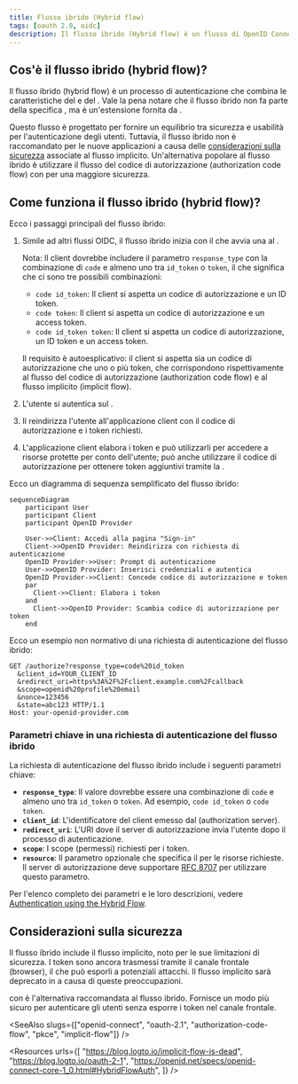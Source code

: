 ```yaml
---
title: Flusso ibrido (Hybrid flow)
tags: [oauth 2.0, oidc]
description: Il flusso ibrido (Hybrid flow) è un flusso di OpenID Connect (OIDC) che combina il flusso del codice di autorizzazione (authorization code flow) e il flusso implicito (implicit flow). È progettato per fornire un equilibrio tra sicurezza e usabilità per l'autenticazione.
---
```


## Cos'è il flusso ibrido (hybrid flow)?

Il flusso ibrido (hybrid flow) è un processo di autenticazione che combina le caratteristiche del <Ref slug="authorization-code-flow" /> e del <Ref slug="implicit-flow" />. Vale la pena notare che il flusso ibrido non fa parte della specifica <Ref slug="oauth-2.0" />, ma è un'estensione fornita da <Ref slug="openid-connect" />.

Questo flusso è progettato per fornire un equilibrio tra sicurezza e usabilità per l'autenticazione degli utenti. Tuttavia, il flusso ibrido non è raccomandato per le nuove applicazioni a causa delle [considerazioni sulla sicurezza](#security-considerations) associate al flusso implicito. Un'alternativa popolare al flusso ibrido è utilizzare il flusso del codice di autorizzazione (authorization code flow) con <Ref slug="pkce" /> per una maggiore sicurezza.

## Come funziona il flusso ibrido (hybrid flow)?

Ecco i passaggi principali del flusso ibrido:

1. Simile ad altri flussi OIDC, il flusso ibrido inizia con il <Ref slug="client" /> che avvia una <Ref slug="authentication-request" /> al <Ref slug="openid-connect" headingId="openid-provider-op" />.

    Nota: Il client dovrebbe includere il parametro `response_type` con la combinazione di `code` e almeno uno tra `id_token` o `token`, il che significa che ci sono tre possibili combinazioni:

      - `code id_token`: Il client si aspetta un codice di autorizzazione e un ID token.
      - `code token`: Il client si aspetta un codice di autorizzazione e un access token.
      - `code id_token token`: Il client si aspetta un codice di autorizzazione, un ID token e un access token.

    Il requisito è autoesplicativo: il client si aspetta sia un codice di autorizzazione che uno o più token, che corrispondono rispettivamente al flusso del codice di autorizzazione (authorization code flow) e al flusso implicito (implicit flow).
2. L'utente si autentica sul <Ref slug="openid-connect" headingId="openid-provider-op" />.
3. Il <Ref slug="openid-connect" headingId="openid-provider-op" /> reindirizza l'utente all'applicazione client con il codice di autorizzazione e i token richiesti.
4. L'applicazione client elabora i token e può utilizzarli per accedere a risorse protette per conto dell'utente; può anche utilizzare il codice di autorizzazione per ottenere token aggiuntivi tramite la <Ref slug="token-request" />.

Ecco un diagramma di sequenza semplificato del flusso ibrido:

```mermaid
sequenceDiagram
    participant User
    participant Client
    participant OpenID Provider

    User->>Client: Accedi alla pagina "Sign-in"
    Client->>OpenID Provider: Reindirizza con richiesta di autenticazione
    OpenID Provider->>User: Prompt di autenticazione
    User->>OpenID Provider: Inserisci credenziali e autentica
    OpenID Provider->>Client: Concede codice di autorizzazione e token
    par
      Client->>Client: Elabora i token
    and
      Client->>OpenID Provider: Scambia codice di autorizzazione per token
    end
```

Ecco un esempio non normativo di una richiesta di autenticazione del flusso ibrido:

```http
GET /authorize?response_type=code%20id_token
  &client_id=YOUR_CLIENT_ID
  &redirect_uri=https%3A%2F%2Fclient.example.com%2Fcallback
  &scope=openid%20profile%20email
  &nonce=123456
  &state=abc123 HTTP/1.1
Host: your-openid-provider.com
```

### Parametri chiave in una richiesta di autenticazione del flusso ibrido

La richiesta di autenticazione del flusso ibrido include i seguenti parametri chiave:

- **`response_type`**: Il valore dovrebbe essere una combinazione di `code` e almeno uno tra `id_token` o `token`. Ad esempio, `code id_token` o `code token`.
- **`client_id`**: L'identificatore del client emesso dal <Ref slug="openid-connect" headingId="openid-provider-op" /> (authorization server).
- **`redirect_uri`**: L'URI dove il server di autorizzazione invia l'utente dopo il processo di autenticazione.
- **`scope`**: I <Ref slug="scope">scope</Ref> (permessi) richiesti per i token.
- **`resource`**: Il parametro opzionale che specifica il <Ref slug="resource-indicator" /> per le risorse richieste. Il server di autorizzazione deve supportare [RFC 8707](https://datatracker.ietf.org/doc/html/rfc8707) per utilizzare questo parametro.

Per l'elenco completo dei parametri e le loro descrizioni, vedere [Authentication using the Hybrid Flow](https://openid.net/specs/openid-connect-core-1_0.html#HybridFlowAuth).

## Considerazioni sulla sicurezza

Il flusso ibrido include il flusso implicito, noto per le sue limitazioni di sicurezza. I token sono ancora trasmessi tramite il canale frontale (browser), il che può esporli a potenziali attacchi. Il flusso implicito sarà deprecato in <Ref slug="oauth-2.1" /> a causa di queste preoccupazioni.

<Ref slug="authorization-code-flow" /> con <Ref slug="pkce" /> è l'alternativa raccomandata al flusso ibrido. Fornisce un modo più sicuro per autenticare gli utenti senza esporre i token nel canale frontale.

<SeeAlso slugs={["openid-connect", "oauth-2.1", "authorization-code-flow", "pkce", "implicit-flow"]} />

<Resources
  urls={[
    "https://blog.logto.io/implicit-flow-is-dead",
    "https://blog.logto.io/oauth-2-1",
    "https://openid.net/specs/openid-connect-core-1_0.html#HybridFlowAuth",
  ]}
/>